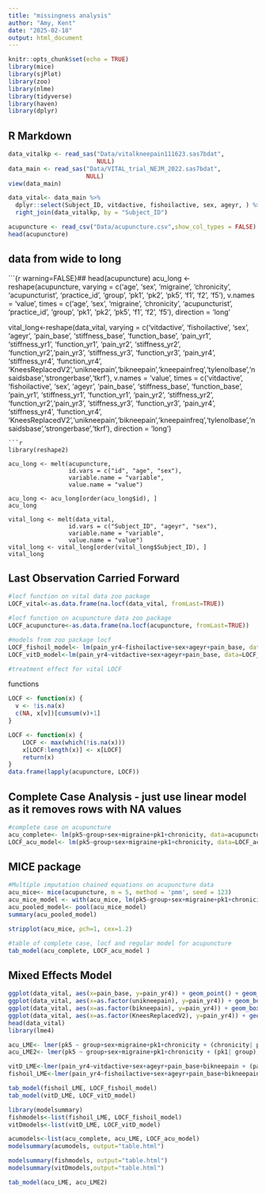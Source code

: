 ```yaml
---
title: "missingness analysis"
author: "Amy, Kent"
date: "2025-02-18"
output: html_document
---
```


```r
knitr::opts_chunk$set(echo = TRUE)
library(mice)
library(sjPlot)
library(zoo)
library(nlme)
library(tidyverse)
library(haven)
library(dplyr)
```

## R Markdown


```r
data_vitalkp <- read_sas("Data/vitalkneepain111623.sas7bdat", 
                         NULL)
data_main <- read_sas("Data/VITAL_trial_NEJM_2022.sas7bdat", 
                      NULL)
view(data_main)

data_vital<- data_main %>%
  dplyr::select(Subject_ID, vitdactive, fishoilactive, sex, ageyr, ) %>%
  right_join(data_vitalkp, by = "Subject_ID")

acupuncture <- read_csv("Data/acupuncture.csv",show_col_types = FALSE)
head(acupuncture)
```
## data from wide to long 

```{r warning=FALSE}##
head(acupuncture)
acu_long <- reshape(acupuncture, 
                    varying = c('age', 'sex', 'migraine', 'chronicity', 'acupuncturist', 
                              'practice_id', 'group', 'pk1', 'pk2', 'pk5', 'f1', 'f2', 'f5'),
                    v.names = 'value', 
                    times = c('age', 'sex', 'migraine', 'chronicity', 'acupuncturist', 
                              'practice_id', 'group', 'pk1', 'pk2', 'pk5', 'f1', 'f2', 'f5'),
                    direction = 'long'

vital_long<-reshape(data_vital, 
                    varying = c('vitdactive', 'fishoilactive', 'sex', 'ageyr', 'pain_base', 
                                'stiffness_base', 'function_base', 'pain_yr1', 'stiffness_yr1', 'function_yr1', 'pain_yr2', 'stiffness_yr2', 'function_yr2','pain_yr3', 'stiffness_yr3', 'function_yr3', 'pain_yr4', 'stiffness_yr4', 'function_yr4', 'KneesReplacedV2','unikneepain','bikneepain','kneepainfreq','tylenolbase','nsaidsbase','strongerbase','tkrf'),
                    v.names = 'value', 
                    times = c('vitdactive', 'fishoilactive', 'sex', 'ageyr', 'pain_base', 
                                'stiffness_base', 'function_base', 'pain_yr1', 'stiffness_yr1', 'function_yr1', 'pain_yr2', 'stiffness_yr2', 'function_yr2','pain_yr3', 'stiffness_yr3', 'function_yr3', 'pain_yr4', 'stiffness_yr4', 'function_yr4', 'KneesReplacedV2','unikneepain','bikneepain','kneepainfreq','tylenolbase','nsaidsbase','strongerbase','tkrf'),
                    direction = 'long')

```
```r
library(reshape2)

acu_long <- melt(acupuncture, 
                 id.vars = c("id", "age", "sex"), 
                 variable.name = "variable", 
                 value.name = "value")  

acu_long <- acu_long[order(acu_long$id), ]
acu_long

vital_long <- melt(data_vital, 
                 id.vars = c("Subject_ID", "ageyr", "sex"),  
                 variable.name = "variable", 
                 value.name = "value")  
vital_long <- vital_long[order(vital_long$Subject_ID), ]
vital_long
```



## Last Observation Carried Forward

```r
#locf function on vital data zoo package
LOCF_vital<-as.data.frame(na.locf(data_vital, fromLast=TRUE))
```

```r
#locf function on acupuncture data zoo package
LOCF_acupuncture<-as.data.frame(na.locf(acupuncture, fromLast=TRUE))
```

```r
#models from zoo package locf
LOCF_fishoil_model<- lm(pain_yr4~fishoilactive+sex+ageyr+pain_base, data=LOCF_vital)
LOCF_vitD_model<-lm(pain_yr4~vitdactive+sex+ageyr+pain_base, data=LOCF_vital)
```

```r
#treatment effect for vital LOCF


```

functions
```r
LOCF <- function(x) {
  v <- !is.na(x)
  c(NA, x[v])[cumsum(v)+1]
}
```

```r
LOCF <- function(x) {
    LOCF <- max(which(!is.na(x)))
    x[LOCF:length(x)] <- x[LOCF]
    return(x)
}
data.frame(lapply(acupuncture, LOCF))
```

## Complete Case Analysis - just use linear model as it removes rows with NA values 

```r
#complete case on acupuncture
acu_complete<- lm(pk5~group+sex+migraine+pk1+chronicity, data=acupuncture)
LOCF_acu_model<- lm(pk5~group+sex+migraine+pk1+chronicity, data=LOCF_acupuncture)
```


## MICE package

```r
#Multiple imputation chained equations on acupuncture data
acu_mice<- mice(acupuncture, m = 5, method = 'pmm', seed = 123)
acu_mice_model <- with(acu_mice, lm(pk5~group+sex+migraine+pk1+chronicity))
acu_pooled_model<- pool(acu_mice_model)
summary(acu_pooled_model)
```
```r
stripplot(acu_mice, pch=1, cex=1.2)
```

```r
#table of complete case, locf and regular model for acupuncture 
tab_model(acu_complete, LOCF_acu_model )
```


## Mixed Effects Model

```r
ggplot(data_vital, aes(x=pain_base, y=pain_yr4)) + geom_point() + geom_smooth()
ggplot(data_vital, aes(x=as.factor(unikneepain), y=pain_yr4)) + geom_boxplot() 
ggplot(data_vital, aes(x=as.factor(bikneepain), y=pain_yr4)) + geom_boxplot() 
ggplot(data_vital, aes(x=as.factor(KneesReplacedV2), y=pain_yr4)) + geom_boxplot() 
head(data_vital)
library(lme4)

```
```r
acu_LME<- lmer(pk5 ~ group+sex+migraine+pk1+chronicity + (chronicity| practice_id), data=acupuncture)
acu_LME2<- lmer(pk5 ~ group+sex+migraine+pk1+chronicity + (pk1| group), data=acupuncture)

vitD_LME<-lmer(pain_yr4~vitdactive+sex+ageyr+pain_base+bikneepain + (pain_base|bikneepain), data=data_vital)
fishoil_LME<-lmer(pain_yr4~fishoilactive+sex+ageyr+pain_base+bikneepain + (pain_base|bikneepain), data=data_vital)

tab_model(fishoil_LME, LOCF_fishoil_model)
tab_model(vitD_LME, LOCF_vitD_model)

```

```r
library(modelsummary)
fishmodels<-list(fishoil_LME, LOCF_fishoil_model)
vitDmodels<-list(vitD_LME, LOCF_vitD_model)

acumodels<-list(acu_complete, acu_LME, LOCF_acu_model)
modelsummary(acumodels, output="table.html")

modelsummary(fishmodels, output="table.html")
modelsummary(vitDmodels,output="table.html")

```


```r
tab_model(acu_LME, acu_LME2)
```

